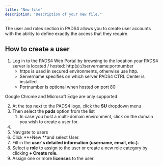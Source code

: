 ```yaml
---
title: "New file"
description: "Description of your new file."
---
```


The user and roles section in PADS4 allows you to create user accounts with the ability to define exactly the access that they require.

## **How to create a user**

1. Log in to the PADS4 Web Portal by browsing to the location your PADS4 server is located / hosted: http(s)://servername:portnumber
   - https is used in secured environments, otherwise use http.
   - Servername specifies on which server PADS4 CTRL Center is installed.
   - Portnumber is optional when hosted on port 80

<Warning>
  Google Chrome and Microsoft Edge are only supported
</Warning>

2. At the top next to the PADS4 logo, click the **SU** dropdown menu
3. Then select the **pads** option from the list
   1. In case you host a multi-domain environment, click on the domain you wish to create a user for.
4. 
5. Navigate to users
6. Click **\+New **and select User.
7. Fill in the **user's detailed information (username, email, etc.).**
8. Select a **role** to assign to the user or create a new role category by clicking **\+ Create role.**
9. Assign one or more **licenses** to the user.